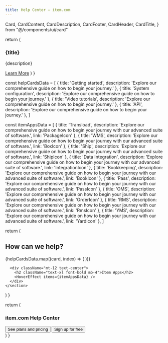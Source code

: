```yaml
---
title: Help Center – item.com
---
```


  Card,
  CardContent,
  CardDescription,
  CardFooter,
  CardHeader,
  CardTitle,
} from "@/components/ui/card"

  return (
    <Card className="flex flex-col items-center justify-center p-4 space-y-4 border border-border rounded-md shadow-sm hover:shadow-md">
      <CardHeader>
      </CardHeader>
      <CardContent>
        <h3 className="text-lg font-semibold">{title}</h3>
        <p className="text-sm text-muted-foreground">{description}</p>
      </CardContent>
      <CardFooter>
        <a href="#" className="text-primary hover:underline">Learn More</a>
      </CardFooter>
    </Card>
  )
}

  const helpCardsData = [
    { title: 'Getting started', description: 'Explore our comprehensive guide on how to begin your journey.' },
    { title: 'System configuration', description: 'Explore our comprehensive guide on how to begin your journey.' },
    { title: 'Video tutorials', description: 'Explore our comprehensive guide on how to begin your journey.' },
    { title: 'API', description: 'Explore our comprehensive guide on how to begin your journey.' },
  ]

  const itemAppsData = [
    { title: 'Transload', description: 'Explore our comprehensive guide on how to begin your journey with our advanced suite of software.', link: 'PackageIcon' },
    { title: 'WMS', description: 'Explore our comprehensive guide on how to begin your journey with our advanced suite of software.', link: 'BoxIcon' },
    { title: 'Ship', description: 'Explore our comprehensive guide on how to begin your journey with our advanced suite of software.', link: 'ShipIcon' },
    { title: 'Data Integration', description: 'Explore our comprehensive guide on how to begin your journey with our advanced suite of software.', link: 'IntegrationIcon' },
    { title: 'Bookkeeping', description: 'Explore our comprehensive guide on how to begin your journey with our advanced suite of software.', link: 'BookIcon' },
    { title: 'Pass', description: 'Explore our comprehensive guide on how to begin your journey with our advanced suite of software.', link: 'PassIcon' },
    { title: 'OMS', description: 'Explore our comprehensive guide on how to begin your journey with our advanced suite of software.', link: 'OrderIcon' },
    { title: 'RMS', description: 'Explore our comprehensive guide on how to begin your journey with our advanced suite of software.', link: 'RmsIcon' },
    { title: 'YMS', description: 'Explore our comprehensive guide on how to begin your journey with our advanced suite of software.', link: 'YardIcon' },
  ]

  return (
    <section id="help-center" className="container py-14">
      <div className="text-center">
        <h1 className="text-2xl font-bold mb-8">How can we help?</h1>
        <div className="grid grid-cols-1 sm:grid-cols-2 lg:grid-cols-4 gap-6">
          {helpCardsData.map((card, index) => (
            <HelpCard key={index} title={card.title} description={card.description} icon={card.icon} />
          ))}
        </div>
      </div>

      <div className="mt-12 text-center">
        <h2 className="text-xl font-bold mb-4">Item Apps</h2>
        <HoverEffect items={itemAppsData} />
      </div>
    </section>
  )
}

  return (
    <section id="hero">
      <div className="relative overflow-hidden py-14">
        <div className="container z-10 flex flex-col">
          <div className="grid grid-cols-1">
            <div className="flex flex-col items-center gap-6 text-center">
              <h1>item.com Help Center</h1>
              <div className="flex space-x-4 z-10">
                <Link href="/pricing">
                  <Button variant="default">See plans and pricing</Button>
                </Link>
                <Link href="/signup">
                  <Button variant="outline">Sign up for free</Button>
                </Link>
              </div>
            </div>
          </div>
        </div>
      </div>
    </section>
  )
}

<div className="home-content">
  <div className="content-container">
    <Hero />
    <HelpCenter />
  </div>
</div>
